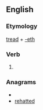 ==English==

===Etymology===
[[tread]] + [[-eth]]

===Verb===
{{infl|en|verb form}}

# {{archaic third-person singular of|tread}}

===Anagrams===
* {{alphagram|adeehrtt}}
* [[rehatted#English|rehatted]]